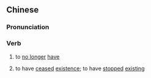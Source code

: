 ==Chinese==
{{zh-forms}}

===Pronunciation===
{{zh-pron
|c=mou5 zo2
|cat=v
}}

===Verb===
{{zh-verb}}

# {{lb|zh|Cantonese}} to [[no longer]] [[have]]
# {{lb|zh|Cantonese}} to have [[cease]]d [[existence]]; to have [[stop]]ped [[exist]]ing